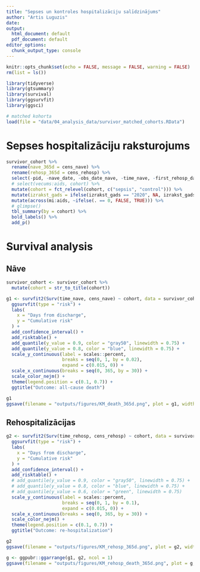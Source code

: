```yaml
---
title: "Sepses un kontroles hospitalizāciju salīdzinājums"
author: "Artis Luguzis"
date: 
output:
  html_document: default
  pdf_document: default
editor_options: 
  chunk_output_type: console
---
```


```r
knitr::opts_chunk$set(echo = FALSE, message = FALSE, warning = FALSE)
rm(list = ls())
```

```r
library(tidyverse)
library(gtsummary)
library(survival)
library(ggsurvfit)
library(ggsci)
```


```r
# matched kohorta
load(file = "data/04_analysis_data/survivor_matched_cohorts.RData")
```

# Sepses hospitalizāciju raksturojums

```r
survivor_cohort %>% 
  rename(nave_365d = cens_nave) %>% 
  rename(rehosp_365d = cens_rehosp) %>% 
  select(-pid, -nave_date, -obs_date_nave, -time_nave, -first_rehosp_date, -obs_date_rehosp, -time_rehosp) %>% 
  # select(vecums:aids, cohort) %>% 
  mutate(cohort = fct_relevel(cohort, c("sepsis", "control"))) %>% 
  mutate(izrakst_gads = ifelse(izrakst_gads == "2020", NA, izrakst_gads)) %>% 
  mutate(across(mi:aids, ~ifelse(. == 0, FALSE, TRUE))) %>% 
  # glimpse()
  tbl_summary(by = cohort) %>% 
  bold_labels() %>% 
  add_p()
```

# Survival analysis

## Nāve

```r
survivor_cohort <- survivor_cohort %>% 
  mutate(cohort = str_to_title(cohort))

g1 <- survfit2(Surv(time_nave, cens_nave) ~ cohort, data = survivor_cohort) %>% 
  ggsurvfit(type = "risk") +
  labs(
    x = "Days from discharge",
    y = "Cumulative risk"
  ) + 
  add_confidence_interval() +
  add_risktable() +
  add_quantile(y_value = 0.9, color = "gray50", linewidth = 0.75) +
  add_quantile(y_value = 0.8, color = "blue", linewidth = 0.75) +
  scale_y_continuous(label = scales::percent,
                     breaks = seq(0, 1, by = 0.02),
                     expand = c(0.015, 0)) +
  scale_x_continuous(breaks = seq(0, 365, by = 30)) +
  scale_color_nejm() +
  theme(legend.position = c(0.1, 0.7)) +
  ggtitle("Outcome: all-cause death")

g1
ggsave(filename = "outputs/figures/KM_death_365d.png", plot = g1, width = 20, height = 10, units = "cm")
```

## Rehospitalizācijas

```r
g2 <- survfit2(Surv(time_rehosp, cens_rehosp) ~ cohort, data = survivor_cohort) %>% 
  ggsurvfit(type = "risk") +
  labs(
    x = "Days from discharge",
    y = "Cumulative risk"
  ) + 
  add_confidence_interval() +
  add_risktable() +
  # add_quantile(y_value = 0.9, color = "gray50", linewidth = 0.75) +
  # add_quantile(y_value = 0.8, color = "blue", linewidth = 0.75) +
  # add_quantile(y_value = 0.6, color = "green", linewidth = 0.75)
  scale_y_continuous(label = scales::percent,
                     breaks = seq(0, 1, by = 0.1),
                     expand = c(0.015, 0)) +
  scale_x_continuous(breaks = seq(0, 365, by = 30)) +
  scale_color_nejm() +
  theme(legend.position = c(0.1, 0.7)) +
  ggtitle("Outcome: re-hospitalization")

g2
ggsave(filename = "outputs/figures/KM_rehosp_365d.png", plot = g2, width = 20, height = 10, units = "cm")

g <- ggpubr::ggarrange(g1, g2, ncol = 1)
ggsave(filename = "outputs/figures/KM_rehosp_death_365d.png", plot = g, width = 20, height = 20, units = "cm")
```

